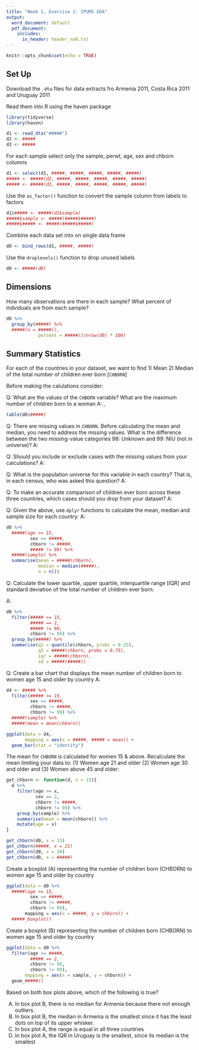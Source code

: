---
title: "Week 1, Exercise 2: IPUMS EDA"
output:
  word_document: default
  pdf_document:
    includes:
      in_header: header_noR.txt
---

```{r setup, include=FALSE}
knitr::opts_chunk$set(echo = TRUE)
```

## Set Up

Download the `.dta` files for data extracts fro Armenia 2011, Costa Rica 2011 and Uruguay 2011

Read them into R using the haven package

```{r, message=FALSE,echo=TRUE, eval=FALSE}
library(tidyverse)
library(haven)

d1 <- read_dta("#####")
d2 <- #####
d3 <- #####
```

For each sample select only the sample, perwt, age, sex and chborn columns

```{r, echo=TRUE, eval=FALSE}
d1 <- select(d1, #####, #####, #####, #####, #####)
##### <- #####(d2, #####, #####, #####, #####, #####)
##### <- #####(d3, #####, #####, #####, #####, #####)
```

Use the `as_factor()` function to convert the sample column from labels to factors

```{r, echo=TRUE, eval=FALSE}
d1$##### <- #####(d1$sample)
#####$sample <- #####(#####$#####)
#####$##### <- #####(#####$#####)
```

Combine each data set into on single data frame

```{r, warning=FALSE, echo=TRUE, eval=FALSE}
d0 <- bind_rows(d1, #####, #####)
```

Use the `droplevels()` function to drop unused labels

```{r, echo=TRUE, eval=FALSE}
d0 <- #####(d0)
```


## Dimensions

How many observations are there in each sample?
What percent of indviduals are from each sample?

```{r, echo=TRUE, eval=FALSE}
d0 %>% 
  group_by(#####) %>%
  #####(n = #####(), 
            percent = #####()/nrow(d0) * 100)
```


## Summary Statistics 

For each of the countries in your dataset, we want to find 
    1) Mean 
    2) Median 
of the total number of children ever born [`CHBORN`]

Before making the calulations consider:

Q: What are the values of the `CHBORN` variable? What are the maximum number of children born to a woman
A: , 
```{r, echo=TRUE, eval=FALSE}
table(d0$#####)
```


Q: There are missing values in `CHBORN`. Before calculating the mean and median, you need to address the missing values. What is the difference between the two missing-value categories 98: Unknown and 99: NIU (not in universe)?
A: 



Q: Should you include or exclude cases with the missing values from your calculations?
A: 




Q: What is the population universe for this variable in each country? That is, in each census, who was asked this question?
A: 


Q: To make an accurate comparison of children ever born across these three countries, which cases should you drop from your dataset?
A: 

Q: Given the above, use `dplyr` functions to calculate the mean, median and sample size for each country:
A: 
```{r, echo=TRUE, eval=FALSE}
d0 %>% 
  #####(age >= 15, 
         sex == #####,
         chborn != #####,
         ##### != 99) %>%
  #####(sample) %>%
  summarise(mean = #####(chborn), 
            median = median(#####), 
            n = n())

```

Q: Calculate the lower quartile, upper quartile, interquartile range [IQR] and standard deviation of the total number of children ever born.

A: 
```{r, echo=TRUE, eval=FALSE}
d0 %>% 
  filter(##### >= 15, 
         ##### == 2,
         ##### != 98,
         chborn != 99) %>%
  group_by(#####) %>%
  summarise(q1 = quantile(chborn, probs = 0.25), 
            q3 = #####(chborn, probs = 0.75),
            iqr = #####(chborn),
            sd = #####(#####))
```

Q: Create a bar chart that displays the mean number of children born to women age 15 and older by country
A: 
```{r, echo=TRUE, eval=FALSE}
d4 <- ##### %>% 
  filter(##### >= 15, 
         sex == #####,
         chborn != #####,
         chborn != 99) %>%
  #####(sample) %>%
  #####(mean = mean(chborn))

ggplot(data = d4, 
       mapping = aes(x = #####, ##### = mean)) +
  geom_bar(stat = "identity")
```

The mean for `CHBORN` is calculated for women 15 & above. Recalculate the mean limiting your data to: (1) Women age 21 and older (2) Women age 30 and older and (3) Women above 45 and older:

```{r, echo=TRUE, eval=FALSE}
get_chborn <- function(d, x = 15){
  d %>% 
    filter(age >= x, 
           sex == 2,
           chborn != #####,
           chborn != 99) %>%
    group_by(sample) %>%
    summarise(mean = mean(chborn)) %>%
    mutate(age = x)
}

get_chborn(d0, x = 15)
get_chborn(#####, x = 21)
get_chborn(d0, x = 30)
get_chborn(d0, x = #####)
```

Create a boxplot (A) representing the number of children born (CHBORN) to women age 15 and older by country

```{r, echo=TRUE, eval=FALSE}
ggplot(data = d0 %>% 
  #####(age >= 15, 
         sex == #####,
         chborn != #####,
         chborn != 99),
       mapping = aes(x = #####, y = chborn)) +
  #####_boxplot()
```

Create a boxplot (B) representing the number of children born (CHBORN) to women age 15 and older by country

```{r, echo=TRUE, eval=FALSE}
ggplot(data = d0 %>% 
  filter(age >= #####, 
         ##### == 2,
         chborn != 98,
         chborn != 99),
       mapping = aes(x = sample, y = chborn)) +
  geom_#####()
```
Based on both box plots above, which of the following is true?

A) In box plot B, there is no median for Armenia because there not enough outliers.
B) In box plot B, the median in Armenia is the smallest since it has the least dots on top of its upper whisker.
C) In box plot A, the range is equal in all three countries
D) In box plot A, the IQR in Uruguay is the smallest, since its median is the smallest
